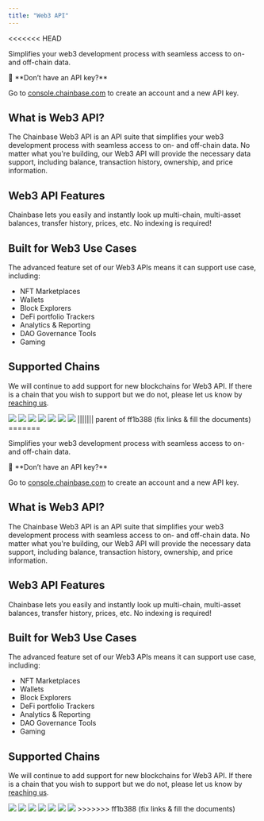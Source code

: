 ```yaml
---
title: "Web3 API"
---
```

<<<<<<< HEAD

Simplifies your web3 development process with seamless access to on- and off-chain data.

<Note>
📘 **Don’t have an API key?**

Go to [console.chainbase.com](https://console.chainbase.com/) to create an account and a new API key.
</Note>

## What is Web3 API?

The Chainbase Web3 API is an API suite that simplifies your web3 development process with seamless access to on- and off-chain data. No matter what you're building, our Web3 API will provide the necessary data support, including balance, transaction history, ownership, and price information.

## Web3 API Features

Chainbase lets you easily and instantly look up multi-chain, multi-asset balances, transfer history, prices, etc. No indexing is required!

<CardGroup cols={3}>
    <Card title="Basic API" href="/api-reference/web3-api/basic/block/get-block-by-number" />
    <Card title="NFT API" href="/api-reference/web3-api/nft/nft-metadata/get-nft-metadata" />
    <Card title="Token API" href="/api-reference/web3-api/token/market-data/get-token-price-history" />
    <Card title="Balance API" href="/api-reference/web3-api/balance/nft-balances/get-nfts-owned-by-address" />
    <Card title="Domain API" href="/api-reference/web3-api/domain/ens-domain-endpoints/get-ens-domains" />
</CardGroup>


## Built for Web3 Use Cases

The advanced feature set of our Web3 APIs means it can support use case, including:

- NFT Marketplaces
- Wallets
- Block Explorers
- DeFi portfolio Trackers
- Analytics & Reporting
- DAO Governance Tools
- Gaming

## Supported Chains

We will continue to add support for new blockchains for Web3 API. If there is a chain that you wish to support but we do not, please let us know by [reaching us](http://chainbase.com/help).

<CardGroup cols={4}>
    <Frame caption="Ethereum">
        <img src="https://chainbase.com/assets/rpcService/multiChain/Ethereum.png" />
    </Frame>
    <Frame caption="Polygon">
        <img src="https://chainbase.com/assets/rpcService/multiChain/Polygon.png" />
    </Frame>
    <Frame caption="BNB Chain">
        <img src="https://chainbase.com/assets/rpcService/multiChain/BSC.png" />
    </Frame>
    <Frame caption="Fantom">
        <img src="https://chainbase.com/assets/rpcService/multiChain/Fantom.png" />
    </Frame>
    <Frame caption="Avalanche">
        <img src="https://chainbase.com/assets/rpcService/multiChain/Avalanche.png" />
    </Frame>
    <Frame caption="Arbitrum">
        <img src="https://chainbase.com/assets/rpcService/multiChain/Arbitrum.png" />
    </Frame>
    <Frame caption="Optimism">
        <img src="https://chainbase.com/assets/rpcService/multiChain/Optimism.png" />
    </Frame>
</CardGroup>
||||||| parent of ff1b388 (fix links & fill the documents)
=======

Simplifies your web3 development process with seamless access to on- and off-chain data.

<Note>
📘 **Don’t have an API key?**

Go to [console.chainbase.com](https://console.chainbase.com/) to create an account and a new API key.
</Note>

## What is Web3 API?

The Chainbase Web3 API is an API suite that simplifies your web3 development process with seamless access to on- and off-chain data. No matter what you're building, our Web3 API will provide the necessary data support, including balance, transaction history, ownership, and price information.

## Web3 API Features

Chainbase lets you easily and instantly look up multi-chain, multi-asset balances, transfer history, prices, etc. No indexing is required!

<CardGroup cols={3}>
    <Card title="Basic API" href="" />
    <Card title="NFT API" href="" />
    <Card title="Token API" href="" />
    <Card title="Balance API" href="" />
    <Card title="Domain API" href="" />
</CardGroup>


## Built for Web3 Use Cases

The advanced feature set of our Web3 APIs means it can support use case, including:

- NFT Marketplaces
- Wallets
- Block Explorers
- DeFi portfolio Trackers
- Analytics & Reporting
- DAO Governance Tools
- Gaming

## Supported Chains

We will continue to add support for new blockchains for Web3 API. If there is a chain that you wish to support but we do not, please let us know by [reaching us](http://chainbase.com/help).

<CardGroup cols={4}>
    <Frame caption="Ethereum">
        <img src="https://chainbase.com/assets/rpcService/multiChain/Ethereum.png" />
    </Frame>
    <Frame caption="Polygon">
        <img src="https://chainbase.com/assets/rpcService/multiChain/Polygon.png" />
    </Frame>
    <Frame caption="BNB Chain">
        <img src="https://chainbase.com/assets/rpcService/multiChain/BSC.png" />
    </Frame>
    <Frame caption="Fantom">
        <img src="https://chainbase.com/assets/rpcService/multiChain/Fantom.png" />
    </Frame>
    <Frame caption="Avalanche">
        <img src="https://chainbase.com/assets/rpcService/multiChain/Avalanche.png" />
    </Frame>
    <Frame caption="Arbitrum">
        <img src="https://chainbase.com/assets/rpcService/multiChain/Arbitrum.png" />
    </Frame>
    <Frame caption="Optimism">
        <img src="https://chainbase.com/assets/rpcService/multiChain/Optimism.png" />
    </Frame>
</CardGroup>
>>>>>>> ff1b388 (fix links & fill the documents)
